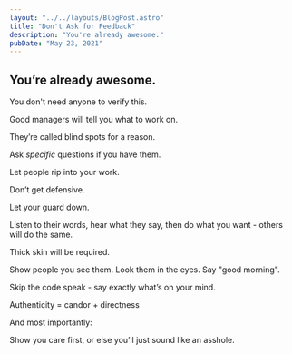 ```yaml
---
layout: "../../layouts/BlogPost.astro"
title: "Don't Ask for Feedback"
description: "You're already awesome."
pubDate: "May 23, 2021"
---
```

  
## You’re already awesome.

You don't need anyone to verify this.

Good managers will tell you what to work on. 

They’re called blind spots for a reason.

Ask *specific* questions if you have them.

Let people rip into your work. 

Don’t get defensive.

Let your guard down.

Listen to their words, hear what they say, then do what you want - others will do the same.

Thick skin will be required.

Show people you see them. Look them in the eyes. Say "good morning".

Skip the code speak - say exactly what’s on your mind.

Authenticity = candor + directness

And most importantly:

Show you care first, or else you’ll just sound like an asshole.